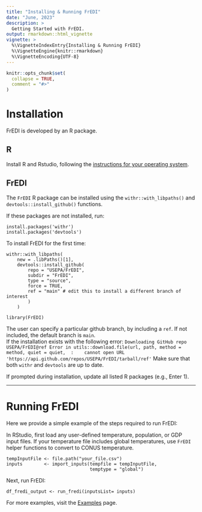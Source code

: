 ```yaml
---
title: "Installing & Running FrEDI"
date: "June, 2023"
description: >
  Getting Started with FrEDI.
output: rmarkdown::html_vignette
vignette: >
  %\VignetteIndexEntry{Installing & Running FrEDI}
  %\VignetteEngine{knitr::rmarkdown}
  %\VignetteEncoding{UTF-8}
---
```


```r
knitr::opts_chunk$set(
  collapse = TRUE,
  comment = "#>"
)
```

# Installation

FrEDI is developed by an R package. 

## R
Install R and Rstudio, following the [instructions for your operating system](https://posit.co/download/rstudio-desktop/).

## FrEDI

The `FrEDI` R package can be installed using the `withr::with_libpaths()` and `devtools::install_github()` functions.

If these packages are not installed, run:
```
install.packages('withr')
install.packages('devtools')
```

To install FrEDI for the first time:
  
```
withr::with_libpaths(  
    new = .libPaths()[1],  
    devtools::install_github(
        repo = "USEPA/FrEDI",  
        subdir = "FrEDI",  
        type = "source",  
        force = TRUE,  
        ref = "main" # edit this to install a different branch of interest
        )
    )

library(FrEDI)
```  

The user can specify a particular github branch, by including a `ref`. If not included, the default branch is `main`.
<br>
If the installation exists with the following error: 
`
Downloading GitHub repo USEPA/FrEDI@ref
Error in utils::download.file(url, path, method = method, quiet = quiet,  : 
  cannot open URL 'https://api.github.com/repos/USEPA/FrEDI/tarball/ref'
`
Make sure that both `withr` and `devtools` are up to date. 

If prompted during installation, update all listed R packages (e.g., Enter 1). 
<br>

---

# Running FrEDI

Here we provide a simple example of the steps required to run FrEDI:
  
In RStudio, first load any user-defined temperature, population, or GDP input files. If your temperature file includes global temperatures, use `FrEDI` helper functions to convert to CONUS temperature.

```
tempInputFile <- file.path("your_file.csv")
inputs        <- import_inputs(tempfile = tempInputFile,  
                               temptype = "global")

```

Next, run FrEDI:
  
```
df_fredi_output <- run_fredi(inputsList= inputs)
```

For more examples, visit the [Examples](Example1.html) page.
